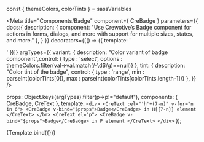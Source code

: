 const { themeColors, colorTints } = sassVariables


<Meta title="Components/Badge" component={ CreBadge }
  parameters={{
    docs:{
      description: {
        component: "Use Crewotive’s Badge component for actions in forms, dialogs, and more with support for multiple sizes, states, and more."
      },
    }
  }}
  decorators={[() => ({ template: '<div class="mt-2"><story/></div>' })]}
  argTypes={{
    variant: {
      description: "Color variant of badge component",control: { type : 'select', options : themeColors.filter(val=>val.match(/-\d$/g)==null)}
    },
    tint: {
      description: "Color tint of the badge",  control: { type : 'range', min : parseInt(colorTints[0]), max : parseInt(colorTints[colorTints.length-1])}
    },
  }}
  />

  props: Object.keys(argTypes).filter(p=>p!="default"),
  components: { CreBadge, CreText },
  template: `
    <div>
      <CreText :el="'h'+(7-n)" v-for="n in 6">
        <CreBadge v-bind="$props">Badge</CreBadge> in H{{7-n}} element
      </CreText>
      </br>
      <CreText el="p">
        <CreBadge v-bind="$props">Badge</CreBadge> in P element
      </CreText>
    </div>
    `
});

<div className="d-none">

<Story
  name="Badge">
  {Template.bind({})}
</Story>

</div>


<Title/>
<SubTitle/>
<Description/>
<Primary/>
<ArgsTable story="Badge" />

### SASS
#### Variables
```CSS
$badge-font-size:                   .75em;
$badge-font-weight:                 $font-weight-bold;
$badge-color:                       $white;
$badge-padding-y:                   .35em;
$badge-padding-x:                   .65em;
$badge-border-radius:               $border-radius;
```

<Stories/>
